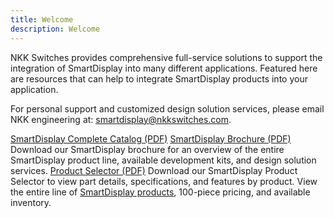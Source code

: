 ```yaml
---
title: Welcome
description: Welcome
---
```



NKK Switches provides comprehensive full-service solutions to support the integration of SmartDisplay into many different applications.
Featured here are resources that can help to integrate SmartDisplay products into your application.

For personal support and customized design solution services, please email NKK engineering at: smartdisplay@nkkswitches.com.


<CardGrid>
  <Card title="Download Catalog">
    <a href="https://www.nkkswitches.com/pdf/smartswitch-1.pdf" target="_blank" rel="noopener noreferrer">SmartDisplay Complete Catalog (PDF)</a>
  </Card>
  <Card title="SmartDisplay Brochure">
    <a href="https://www.nkkswitches.com/pdf/NKKSmartDisplayBrochure.pdf" target="_blank" rel="noopener noreferrer">SmartDisplay Brochure (PDF)</a>
    Download our SmartDisplay brochure for an overview of the entire SmartDisplay product line, available development kits, and design solution services.  
  </Card>
  <Card title="Product Selector">
    <a href="https://www.nkkswitches.com/pdf/NKK_SmartDisplay_Product_Selector_Guide.pdf" target="_blank" rel="noopener noreferrer">Product Selector (PDF)</a>
    Download our SmartDisplay Product Selector to view part details, specifications, and features by product.  
  </Card>
  <Card title="SmartDisplay Products">    
    View the entire line of <a href="https://www.nkkswitches.com/smartdisplay/" target="_blank" rel="noopener noreferrer">SmartDisplay products</a>, 100-piece pricing, and available inventory.  
  </Card>  
</CardGrid>
